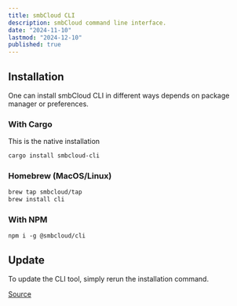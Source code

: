 ```yaml
---
title: smbCloud CLI
description: smbCloud command line interface.
date: "2024-11-10"
lastmod: "2024-12-10"
published: true
---
```


## Installation

One can install smbCloud CLI in different ways depends on package manager or preferences. 

### With Cargo

This is the native installation

```bash
cargo install smbcloud-cli
```

### Homebrew (MacOS/Linux)

```bash
brew tap smbcloud/tap
brew install cli
```

### With NPM

```
npm i -g @smbcloud/cli
```

## Update

To update the CLI tool, simply rerun the installation command.

[Source](https://github.com/smbcloudXYZ/smbcloud-cli)